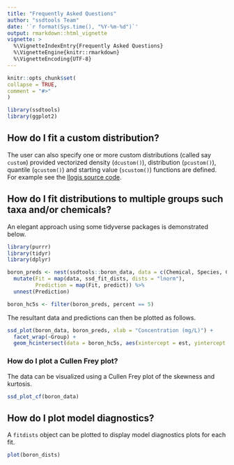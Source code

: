 ```yaml
---
title: "Frequently Asked Questions"
author: "ssdtools Team"
date: '`r format(Sys.time(), "%Y-%m-%d")`'
output: rmarkdown::html_vignette
vignette: >
  %\VignetteIndexEntry{Frequently Asked Questions}
  %\VignetteEngine{knitr::rmarkdown}
  %\VignetteEncoding{UTF-8}
---
```

  
  ```r
knitr::opts_chunk$set(
collapse = TRUE,
comment = "#>"
)
```

```r
library(ssdtools)
library(ggplot2)
```

## How do I fit a custom distribution?

The user can also specify one or more custom distributions (called say `custom`) provided vectorized density (`dcustom()`), distribution (`pcustom()`), quantile (`qcustom()`) and starting value (`scustom()`) functions are defined. 
For example see the [llogis source code](https://github.com/bcgov/ssdtools/blob/master/R/llogis.R).

## How do I fit distributions to multiple groups such taxa and/or chemicals?

An elegant approach using some tidyverse packages is demonstrated below.

```r
library(purrr)
library(tidyr)
library(dplyr)

boron_preds <- nest(ssdtools::boron_data, data = c(Chemical, Species, Conc, Units)) %>%
  mutate(Fit = map(data, ssd_fit_dists, dists = "lnorm"),
         Prediction = map(Fit, predict)) %>% 
  unnest(Prediction)

boron_hc5s <- filter(boron_preds, percent == 5)
```

The resultant data and predictions can then be plotted as follows.
```r
ssd_plot(boron_data, boron_preds, xlab = "Concentration (mg/L)") +
  facet_wrap(~Group) +
  geom_hcintersect(data = boron_hc5s, aes(xintercept = est, yintercept = percent / 100))
```

### How do I plot a Cullen Frey plot?

The data can be visualized using a Cullen Frey plot of the skewness and kurtosis.

```r
ssd_plot_cf(boron_data)
```

## How do I plot model diagnostics?

A `fitdists` object can be plotted to display model diagnostics plots for each fit.
```r
plot(boron_dists)
```

